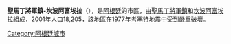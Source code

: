 {{unreferenced|time=2018-09-19T11:49:00+00:00}}
'''聖馬丁將軍鎮-坎波阿富埃拉'''（{{lang-es|General San Martín-Campo Afuera}}），是[[阿根廷|阿根廷]]的市區，由[[聖馬丁將軍鎮_(聖胡安省)|聖馬丁將軍鎮]]和[[坎波阿富埃拉|坎波阿富埃拉]]組成，2001年人口18,205，該地區在1977年[[考塞特|考塞特]]地震中受到嚴重破壞。

{{Argentina-geo-stub}}
[[Category:阿根廷城市|Category:阿根廷城市]]
